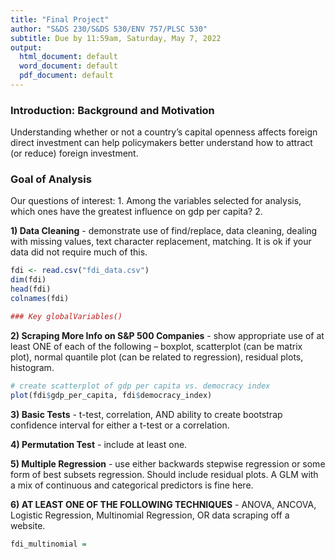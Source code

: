 ```yaml
---
title: "Final Project"
author: "S&DS 230/S&DS 530/ENV 757/PLSC 530"
subtitle: Due by 11:59am, Saturday, May 7, 2022
output:
  html_document: default
  word_document: default
  pdf_document: default
---
```


### Introduction: Background and Motivation

Understanding whether or not a country’s capital openness affects foreign direct investment can help policymakers better understand how to attract (or reduce) foreign investment.

### Goal of Analysis

Our questions of interest:
1. Among the variables selected for analysis, which ones have the greatest influence on gdp per capita?
2. 

**1)  Data Cleaning** - demonstrate use of find/replace, data cleaning, dealing with missing 
values, text character replacement, matching.  It is ok if your data did not require much of 
this.

```r
fdi <- read.csv("fdi_data.csv")
dim(fdi)
head(fdi)
colnames(fdi)

### Key globalVariables()
```

**2)  Scraping More Info on S&P 500 Companies** - show appropriate use of at least ONE of each of the following – boxplot, 
scatterplot (can be matrix plot), normal quantile plot (can be related to regression), 
residual plots, histogram.

```r
# create scatterplot of gdp per capita vs. democracy index
plot(fdi$gdp_per_capita, fdi$democracy_index)
```

**3)  Basic Tests** - t-test, correlation, AND ability to create bootstrap confidence interval for 
either a t-test or a correlation.



**4)  Permutation Test** - include at least one.

**5)  Multiple Regression** - use either backwards stepwise regression or some form of best 
subsets regression.  Should include residual plots.  A GLM with a mix of continuous and 
categorical predictors is fine here.

**6)  AT LEAST ONE OF THE FOLLOWING TECHNIQUES** - ANOVA, ANCOVA, Logistic 
Regression, Multinomial Regression, OR data scraping off a website.

```r
fdi_multinomial = 
```